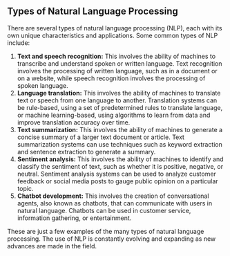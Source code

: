 ## Types of Natural Language Processing
There are several types of natural language processing (NLP), each with its own unique characteristics and applications. Some common types of NLP include:

1. **Text and speech recognition:** This involves the ability of machines to transcribe and understand spoken or written language. Text recognition involves the processing of written language, such as in a document or on a website, while speech recognition involves the processing of spoken language.
2. **Language translation:** This involves the ability of machines to translate text or speech from one language to another. Translation systems can be rule-based, using a set of predetermined rules to translate language, or machine learning-based, using algorithms to learn from data and improve translation accuracy over time.
3. **Text summarization:** This involves the ability of machines to generate a concise summary of a larger text document or article. Text summarization systems can use techniques such as keyword extraction and sentence extraction to generate a summary.
4. **Sentiment analysis:** This involves the ability of machines to identify and classify the sentiment of text, such as whether it is positive, negative, or neutral. Sentiment analysis systems can be used to analyze customer feedback or social media posts to gauge public opinion on a particular topic.
5. **Chatbot development:** This involves the creation of conversational agents, also known as chatbots, that can communicate with users in natural language. Chatbots can be used in customer service, information gathering, or entertainment.

These are just a few examples of the many types of natural language processing. The use of NLP is constantly evolving and expanding as new advances are made in the field.